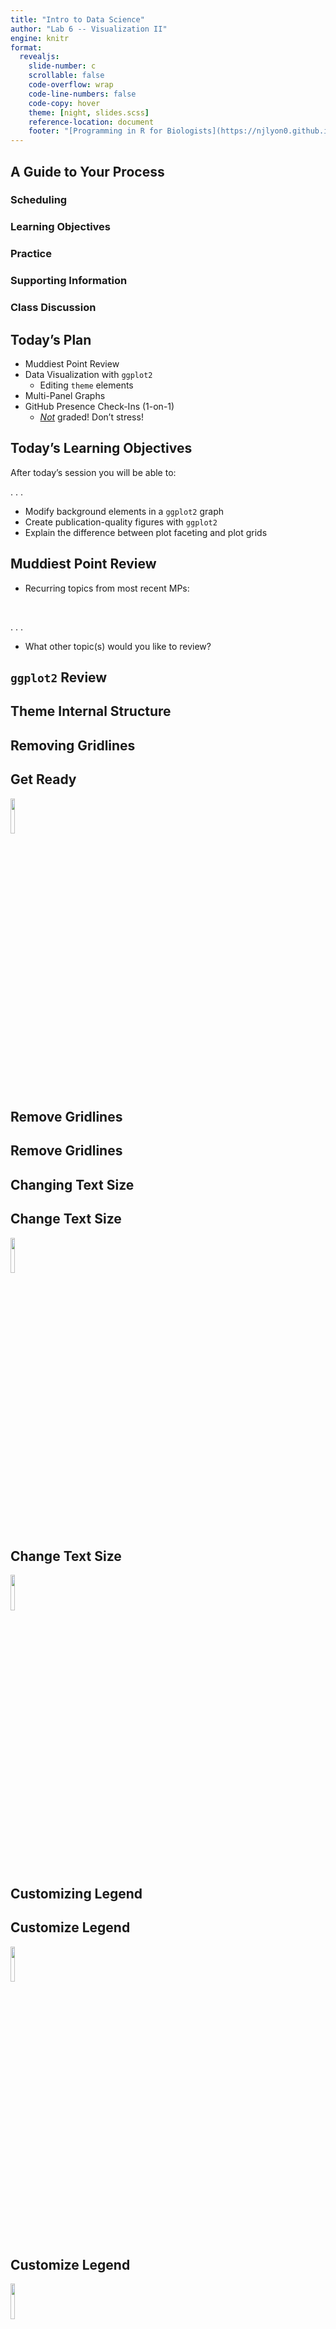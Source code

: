 ```yaml
---
title: "Intro to Data Science"
author: "Lab 6 -- Visualization II"
engine: knitr
format: 
  revealjs: 
    slide-number: c
    scrollable: false
    code-overflow: wrap
    code-line-numbers: false
    code-copy: hover
    theme: [night, slides.scss]
    reference-location: document
    footer: "[Programming in R for Biologists](https://njlyon0.github.io/teach_r-for-biologists/)"
---
```


## A Guide to Your Process

### [Scheduling]{.blue}

### [Learning Objectives]{.purple}

### [Practice]{.pink}

### [Supporting Information]{.orange}

### [Class Discussion]{.gold}

## [Today's Plan]{.blue}

- Muddiest Point Review
- Data Visualization with `ggplot2`
    - Editing `theme` elements
- Multi-Panel Graphs
- GitHub Presence Check-Ins (1-on-1)
    - <u>_Not_</u> graded! Don't stress!

## [Today's Learning Objectives]{.purple}

After today's session you will be able to:

. . .

- Modify background elements in a `ggplot2` graph
- Create publication-quality figures with `ggplot2`
- Explain the difference between plot faceting and plot grids

## [Muddiest Point Review]{.gold}

- Recurring topics from most recent MPs:

\

. . .

- What other topic(s) would you like to review?

## [`ggplot2` Review]{.orange} {.smaller}



## [Theme Internal Structure]{.orange} {.smaller}



## [Removing Gridlines]{.orange} {.smaller}



## [Get Ready]{.pink} {.smaller}

![](images/hex-ggplot2.png){.absolute top=0 left=1100 width="12%"}



## [Remove Gridlines]{.pink} {.smaller}




## [Remove Gridlines]{.pink} {.smaller}




## [Changing Text Size]{.orange} {.smaller}



## [Change Text Size]{.pink} {.smaller}

![](images/hex-ggplot2.png){.absolute top=0 left=1100 width="12%"}




## [Change Text Size]{.pink} {.smaller}

![](images/hex-ggplot2.png){.absolute top=0 left=1100 width="12%"}




## [Customizing Legend]{.orange} {.smaller}



## [Customize Legend]{.pink} {.smaller}

![](images/hex-ggplot2.png){.absolute top=0 left=1100 width="12%"}




## [Customize Legend]{.pink} {.smaller}

![](images/hex-ggplot2.png){.absolute top=0 left=1100 width="12%"}


## [Temperature Check]{.purple}

#### How are you Feeling?

<p align="center">
<img src="comics/debugging.png" alt="Comic-style graph depicting someone's emotional state as they debug code (from initial struggle and defeat to eventual triumph)">
</p>




## [Multi-Panel Background]{.orange} {.smaller}



## [Facted Graphs]{.orange} {.smaller}



## [Facet Example]{.orange} {.smaller}



## [Facet]{.pink} {.smaller}

![](images/hex-ggplot2.png){.absolute top=0 left=1100 width="12%"}




## [Facet]{.pink} {.smaller}

![](images/hex-ggplot2.png){.absolute top=0 left=1100 width="12%"}


## [Plot Grids]{.orange} {.smaller}




## [Plot Grid Example]{.orange} {.smaller}




## [Plot Grids]{.pink} {.smaller}

![](images/hex-cowplot.png){.absolute top=0 left=1100 width="12%"}



## [Plot Grids]{.pink} {.smaller}

![](images/hex-cowplot.png){.absolute top=0 left=1100 width="12%"}


## [Temperature Check]{.purple}

#### How are you Feeling?

<p align="center">
<img src="comics/debugging.png" alt="Comic-style graph depicting someone's emotional state as they debug code (from initial struggle and defeat to eventual triumph)">
</p>


## [GitHub Presence FAQ]{.orange} {.smaller}

- Worth 40 pts (16% course grade)

\

- Checklist-style rubric on Canvas

\

- Due [day before _last_ lab]{.blue}

\

- Can basically finish all of it now though if you want!

## [GitHub Presence Assignment]{.orange} {.smaller}

- This assignment will seriously help in interviews / job apps!
    - Shows how good of a data scientist you are

\

. . .

- I don't want anyone caught unawares by this assignment
    - So I'll meet with each of you 1-on-1 today to see where you're at so far

\

. . .

- Good chance for you to ask any questions you have!
    - Also lets me give you tips for success

## [Upcoming Due Dates]{.blue} {.smaller}

::::{.columns}
:::{.column width="50%"}

### Due before lecture

#### (By midnight)

- Homework \#6

:::
:::{.column width="50%"}

### Due before lab

#### (By midnight)

- Muddiest Point \#7
- Submit [Draft 2]{.pink} of Function Tutorials
    - Double check rubric to see that you're not leaving any points on the table!
    - Remember to also <u>submit the Revision Response</u>

:::
::::

## [GitHub 1-on-1s]{.gold} {.smaller}

- Stick around until we do our 1-on-1

\

- After you have met with me you can leave
    - Though you're welcome to stay and work on Homework \#6 / course assignments!

\

- Any volunteers to go first?
